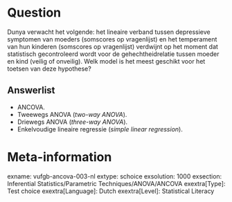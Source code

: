 Question
========
Dunya verwacht het volgende: het lineaire verband tussen depressieve symptomen van moeders (somscores op vragenlijst) en het temperament van hun kinderen (somscores op vragenlijst) verdwijnt op het moment dat statistisch gecontroleerd wordt voor de gehechtheidrelatie tussen moeder en kind (veilig of onveilig). Welk model is het meest geschikt voor het toetsen van deze hypothese?

Answerlist
----------
* ANCOVA.
* Tweewegs ANOVA (*two-way ANOVA*).
* Driewegs ANOVA (*three-way ANOVA*).
* Enkelvoudige lineaire regressie (*simple linear regression*).

Meta-information
================
exname: vufgb-ancova-003-nl
extype: schoice
exsolution: 1000
exsection: Inferential Statistics/Parametric Techniques/ANOVA/ANCOVA
exextra[Type]: Test choice
exextra[Language]: Dutch
exextra[Level]: Statistical Literacy